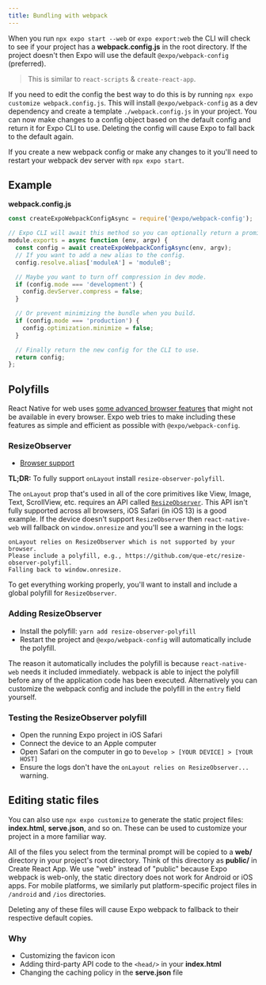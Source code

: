 ```yaml
---
title: Bundling with webpack
---
```


When you run `npx expo start --web` or `expo export:web` the CLI will check to see if your project has a **webpack.config.js** in the root directory. If the project doesn't then Expo will use the default `@expo/webpack-config` (preferred).

> This is similar to `react-scripts` & `create-react-app`.

If you need to edit the config the best way to do this is by running `npx expo customize webpack.config.js`.
This will install `@expo/webpack-config` as a dev dependency and create a template `./webpack.config.js` in your project.
You can now make changes to a config object based on the default config and return it for Expo CLI to use.
Deleting the config will cause Expo to fall back to the default again.

If you create a new webpack config or make any changes to it you'll need to restart your webpack dev server with `npx expo start`.

## Example

**webpack.config.js**

```ts
const createExpoWebpackConfigAsync = require('@expo/webpack-config');

// Expo CLI will await this method so you can optionally return a promise.
module.exports = async function (env, argv) {
  const config = await createExpoWebpackConfigAsync(env, argv);
  // If you want to add a new alias to the config.
  config.resolve.alias['moduleA'] = 'moduleB';

  // Maybe you want to turn off compression in dev mode.
  if (config.mode === 'development') {
    config.devServer.compress = false;
  }

  // Or prevent minimizing the bundle when you build.
  if (config.mode === 'production') {
    config.optimization.minimize = false;
  }

  // Finally return the new config for the CLI to use.
  return config;
};
```

## Polyfills

React Native for web uses [some advanced browser features](https://github.com/necolas/react-native-web/blob/e4ed0fd3c863e6c61aa3ea8afeff79b7fa74b461/packages/docs/src/introduction.stories.mdx#install) that might not be available in every browser. Expo web tries to make including these features as simple and efficient as possible with `@expo/webpack-config`.

### ResizeObserver

- [Browser support](https://caniuse.com/#feat=resizeobserver)

**TL;DR:** To fully support `onLayout` install `resize-observer-polyfill`.

The `onLayout` prop that's used in all of the core primitives like View, Image, Text, ScrollView, etc. requires an API called [`ResizeObserver`](https://drafts.csswg.org/resize-observer-1/). This API isn't fully supported across all browsers, iOS Safari (in iOS 13) is a good example. If the device doesn't support `ResizeObserver` then `react-native-web` will fallback on `window.onresize` and you'll see a warning in the logs:

```
onLayout relies on ResizeObserver which is not supported by your browser.
Please include a polyfill, e.g., https://github.com/que-etc/resize-observer-polyfill.
Falling back to window.onresize.
```

To get everything working properly, you'll want to install and include a global polyfill for `ResizeObserver`.

### Adding ResizeObserver

- Install the polyfill: `yarn add resize-observer-polyfill`
- Restart the project and `@expo/webpack-config` will automatically include the polyfill.

The reason it automatically includes the polyfill is because `react-native-web` needs it included immediately. webpack is able to inject the polyfill before any of the application code has been executed. Alternatively you can customize the webpack config and include the polyfill in the `entry` field yourself.

### Testing the ResizeObserver polyfill

- Open the running Expo project in iOS Safari
- Connect the device to an Apple computer
- Open Safari on the computer in go to `Develop > [YOUR DEVICE] > [YOUR HOST]`
- Ensure the logs don't have the `onLayout relies on ResizeObserver...` warning.

## Editing static files

You can also use `npx expo customize` to generate the static project files: **index.html**, **serve.json**, and so on.
These can be used to customize your project in a more familiar way.

All of the files you select from the terminal prompt will be copied to a **web/** directory in your project's root directory. Think of this directory as **public/** in Create React App. We use "web" instead of "public" because Expo webpack is web-only, the static directory does not work for Android or iOS apps. For mobile platforms, we similarly put platform-specific project files in `/android` and `/ios` directories.

Deleting any of these files will cause Expo webpack to fallback to their respective default copies.

### Why

- Customizing the favicon icon
- Adding third-party API code to the `<head/>` in your **index.html**
- Changing the caching policy in the **serve.json** file
